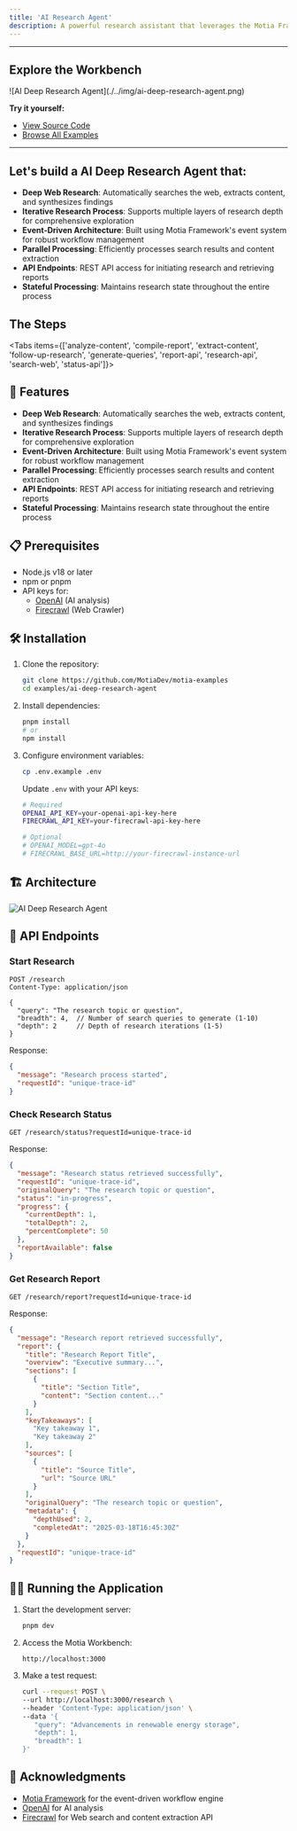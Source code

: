 ```yaml
---
title: 'AI Research Agent'
description: A powerful research assistant that leverages the Motia Framework to perform comprehensive web research on any topic and any question.
---
```



---

## Explore the Workbench

<div className="my-8">![AI Deep Research Agent](./../img/ai-deep-research-agent.png)</div>

**Try it yourself:**
- [View Source Code](https://github.com/MotiaDev/motia-examples/tree/main/examples/ai-deep-research-agent)
- [Browse All Examples](https://github.com/MotiaDev/motia-examples)

---

## Let's build a AI Deep Research Agent that:

- **Deep Web Research**: Automatically searches the web, extracts content, and synthesizes findings
- **Iterative Research Process**: Supports multiple layers of research depth for comprehensive exploration
- **Event-Driven Architecture**: Built using Motia Framework's event system for robust workflow management
- **Parallel Processing**: Efficiently processes search results and content extraction
- **API Endpoints**: REST API access for initiating research and retrieving reports
- **Stateful Processing**: Maintains research state throughout the entire process

## The Steps

<Folder name="steps" defaultOpen>
  <File name="analyze-content.step.ts" />
  <File name="compile-report.step.ts" />
  <File name="extract-content.step.ts" />
  <File name="follow-up-research.step.ts" />
  <File name="generate-queries.step.ts" />
  <File name="report-api.step.ts" />
  <File name="research-api.step.ts" />
  <File name="search-web.step.ts" />
  <File name="status-api.step.ts" />
</Folder>

<Tabs items={['analyze-content', 'compile-report', 'extract-content', 'follow-up-research', 'generate-queries', 'report-api', 'research-api', 'search-web', 'status-api']}>
  <CodeFetcher path="examples/ai-deep-research-agent/steps" tab="analyze-content" value="analyze-content" />
  <CodeFetcher path="examples/ai-deep-research-agent/steps" tab="compile-report" value="compile-report" />
  <CodeFetcher path="examples/ai-deep-research-agent/steps" tab="extract-content" value="extract-content" />
  <CodeFetcher path="examples/ai-deep-research-agent/steps" tab="follow-up-research" value="follow-up-research" />
  <CodeFetcher path="examples/ai-deep-research-agent/steps" tab="generate-queries" value="generate-queries" />
  <CodeFetcher path="examples/ai-deep-research-agent/steps" tab="report-api" value="report-api" />
  <CodeFetcher path="examples/ai-deep-research-agent/steps" tab="research-api" value="research-api" />
  <CodeFetcher path="examples/ai-deep-research-agent/steps" tab="search-web" value="search-web" />
  <CodeFetcher path="examples/ai-deep-research-agent/steps" tab="status-api" value="status-api" />
</Tabs>

## 🚀 Features

- **Deep Web Research**: Automatically searches the web, extracts content, and synthesizes findings
- **Iterative Research Process**: Supports multiple layers of research depth for comprehensive exploration
- **Event-Driven Architecture**: Built using Motia Framework's event system for robust workflow management
- **Parallel Processing**: Efficiently processes search results and content extraction
- **API Endpoints**: REST API access for initiating research and retrieving reports
- **Stateful Processing**: Maintains research state throughout the entire process

## 📋 Prerequisites

- Node.js v18 or later
- npm or pnpm
- API keys for:
  - [OpenAI](https://platform.openai.com/) (AI analysis)
  - [Firecrawl](https://www.firecrawl.dev/) (Web Crawler)

## 🛠️ Installation

1. Clone the repository:
   ```bash
   git clone https://github.com/MotiaDev/motia-examples
   cd examples/ai-deep-research-agent
   ```

2. Install dependencies:
   ```bash
   pnpm install
   # or
   npm install
   ```

3. Configure environment variables:
   ```bash
   cp .env.example .env
   ```

   Update `.env` with your API keys:
   ```bash
   # Required
   OPENAI_API_KEY=your-openai-api-key-here
   FIRECRAWL_API_KEY=your-firecrawl-api-key-here

   # Optional
   # OPENAI_MODEL=gpt-4o
   # FIRECRAWL_BASE_URL=http://your-firecrawl-instance-url
   ```

## 🏗️ Architecture

![AI Deep Research Agent](../img/ai-deep-research-agent.png)


## 🚦 API Endpoints

### Start Research

```
POST /research
Content-Type: application/json

{
  "query": "The research topic or question",
  "breadth": 4,  // Number of search queries to generate (1-10)
  "depth": 2     // Depth of research iterations (1-5)
}
```

Response:
```json
{
  "message": "Research process started",
  "requestId": "unique-trace-id"
}
```

### Check Research Status

```
GET /research/status?requestId=unique-trace-id
```

Response:
```json
{
  "message": "Research status retrieved successfully",
  "requestId": "unique-trace-id",
  "originalQuery": "The research topic or question",
  "status": "in-progress",
  "progress": {
    "currentDepth": 1,
    "totalDepth": 2,
    "percentComplete": 50
  },
  "reportAvailable": false
}
```

### Get Research Report

```
GET /research/report?requestId=unique-trace-id
```

Response:
```json
{
  "message": "Research report retrieved successfully",
  "report": {
    "title": "Research Report Title",
    "overview": "Executive summary...",
    "sections": [
      {
        "title": "Section Title",
        "content": "Section content..."
      }
    ],
    "keyTakeaways": [
      "Key takeaway 1",
      "Key takeaway 2"
    ],
    "sources": [
      {
        "title": "Source Title",
        "url": "Source URL"
      }
    ],
    "originalQuery": "The research topic or question",
    "metadata": {
      "depthUsed": 2,
      "completedAt": "2025-03-18T16:45:30Z"
    }
  },
  "requestId": "unique-trace-id"
}
```

## 🏃‍♂️ Running the Application

1. Start the development server:
   ```bash
   pnpm dev
   ```

2. Access the Motia Workbench:
   ```
   http://localhost:3000
   ```

3. Make a test request:
   ```bash
   curl --request POST \
   --url http://localhost:3000/research \
   --header 'Content-Type: application/json' \
   --data '{
      "query": "Advancements in renewable energy storage",
      "depth": 1,
      "breadth": 1
   }'
   ```
## 🙏 Acknowledgments

- [Motia Framework](https://motia.dev) for the event-driven workflow engine
- [OpenAI](https://platform.openai.com/) for AI analysis 
- [Firecrawl](https://www.firecrawl.dev/) for Web search and content extraction API